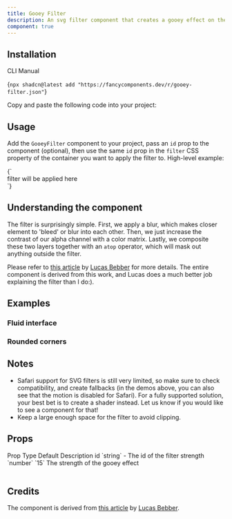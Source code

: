 ```yaml
---
title: Gooey Filter
description: An svg filter component that creates a gooey effect on the background. Can be used to create fluid interfaces or rounded-at-all-corners panels. Limited support for Safari.
component: true
---
```


<ComponentPreview name="gooey-filter-demo" />

## Installation

<Tabs defaultValue="cli">

<TabsList>
  <TabsTrigger value="cli">CLI</TabsTrigger>
  <TabsTrigger value="manual">Manual</TabsTrigger>
</TabsList>
<TabsContent value="cli">

<CodeBlockWrapper language="bash">{`npx shadcn@latest add "https://fancycomponents.dev/r/gooey-filter.json"`}</CodeBlockWrapper>

</TabsContent>
<TabsContent value="manual">

<Steps>

<Step>Copy and paste the following code into your project:</Step>

<ComponentSource name="gooey-filter" />

</Steps>

</TabsContent>
</Tabs>

## Usage

Add the `GooeyFilter` component to your project, pass an `id` prop to the component (optional), then use the same `id` prop in the `filter` CSS property of the container you want to apply the filter to. High-level example:

<CodeBlockWrapper language="typescript" className="mt-4">
  {`<GooeyFilter id="gooey-filter" />
<div style={{ filter: "url(#gooey-filter)" }}>
 filter will be applied here
</div>`}
</CodeBlockWrapper>

## Understanding the component

The filter is surprisingly simple. First, we apply a blur, which makes closer element to 'bleed' or blur into each other. Then, we just increase the contrast of our alpha channel with a color matrix. Lastly, we composite these two layers together with an `atop` operator, which will mask out anything outside the filter.  

Please refer to [this article](https://css-tricks.com/gooey-effect/) by [Lucas Bebber](https://lbebber.github.io/public/) for more details. The entire component is derived from this work, and Lucas does a much better job explaining the filter than I do:).

## Examples

### Fluid interface

<ComponentPreview name="gooey-filter-menu-demo" />

### Rounded corners

<ComponentPreview name="gooey-filter-pixel-trail-demo" />

## Notes

- Safari support for SVG filters is still very limited, so make sure to check compatibility, and create fallbacks (in the demos above, you can also see that the motion is disabled for Safari). For a fully supported solution, your best bet is to create a shader instead. Let us know if you would like to see a component for that!
- Keep a large enough space for the filter to avoid clipping.


## Props

<Table>
  <TableHeader>
    <TableRow>
      <TableHead>Prop</TableHead>
      <TableHead>Type</TableHead>
      <TableHead>Default</TableHead>
      <TableHead>Description</TableHead>
    </TableRow>
  </TableHeader>
  <TableBody>
    <TableRow>
      <TableCell>id</TableCell>
      <TableCell>`string`</TableCell>
      <TableCell>-</TableCell>
      <TableCell>The id of the filter</TableCell>
    </TableRow>
    <TableRow>
      <TableCell>strength</TableCell>
      <TableCell>`number`</TableCell>
      <TableCell>`15`</TableCell>
      <TableCell>The strength of the gooey effect</TableCell>
    </TableRow>
  </TableBody>
  </Table>

  ## Credits

  The component is derived from [this article](https://css-tricks.com/gooey-effect/) by [Lucas Bebber](https://lbebber.github.io/public/).

